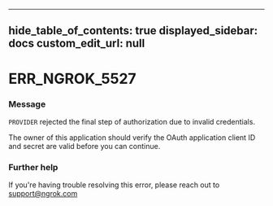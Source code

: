 
---
hide_table_of_contents: true
displayed_sidebar: docs
custom_edit_url: null
---


# ERR_NGROK_5527

### Message
`PROVIDER` rejected the final step of authorization due to invalid credentials.

The owner of this application should verify the OAuth application client ID and secret are valid before you can continue.

### Further help
If you're having trouble resolving this error, please reach out to [support@ngrok.com](mailto:support@ngrok.com?subject=Help%20with%20ERR_NGROK_5527)


<ErrorDetails error='err_ngrok_5527' />
